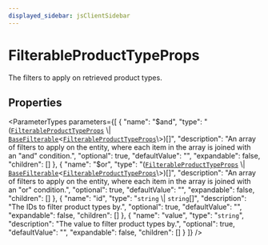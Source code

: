 ```yaml
---
displayed_sidebar: jsClientSidebar
---
```



# FilterableProductTypeProps

The filters to apply on retrieved product types.

## Properties

<ParameterTypes parameters={[
  {
    "name": "$and",
    "type": "([`FilterableProductTypeProps`](internal.internal-1.ProductTypes.FilterableProductTypeProps.mdx) \\| [`BaseFilterable`](../../DAL/interfaces/internal.internal-1.DAL.BaseFilterable.mdx)<[`FilterableProductTypeProps`](internal.internal-1.ProductTypes.FilterableProductTypeProps.mdx)\\>)[]",
    "description": "An array of filters to apply on the entity, where each item in the array is joined with an \"and\" condition.",
    "optional": true,
    "defaultValue": "",
    "expandable": false,
    "children": []
  },
  {
    "name": "$or",
    "type": "([`FilterableProductTypeProps`](internal.internal-1.ProductTypes.FilterableProductTypeProps.mdx) \\| [`BaseFilterable`](../../DAL/interfaces/internal.internal-1.DAL.BaseFilterable.mdx)<[`FilterableProductTypeProps`](internal.internal-1.ProductTypes.FilterableProductTypeProps.mdx)\\>)[]",
    "description": "An array of filters to apply on the entity, where each item in the array is joined with an \"or\" condition.",
    "optional": true,
    "defaultValue": "",
    "expandable": false,
    "children": []
  },
  {
    "name": "id",
    "type": "`string` \\| `string`[]",
    "description": "The IDs to filter product types by.",
    "optional": true,
    "defaultValue": "",
    "expandable": false,
    "children": []
  },
  {
    "name": "value",
    "type": "`string`",
    "description": "The value to filter product types by.",
    "optional": true,
    "defaultValue": "",
    "expandable": false,
    "children": []
  }
]} />
